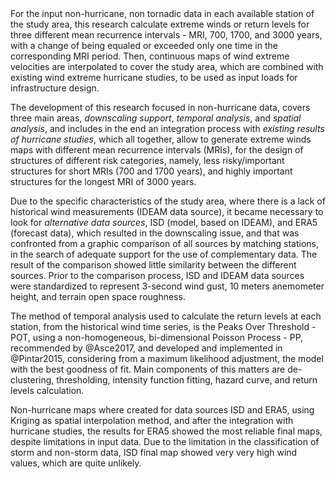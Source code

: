 For the input non-hurricane, non tornadic data in each available station of the study area, this research calculate extreme winds or return levels for three different mean recurrence intervals - MRI, 700, 1700, and 3000 years, with a change of being equaled or exceeded only one time in the corresponding MRI period. Then, continuous maps of wind extreme velocities are interpolated to cover the study area, which are combined with existing wind extreme hurricane studies, to be used as input loads for infrastructure design.\par

The development of this research focused in non-hurricane data, covers three main areas, _downscaling support_, _temporal analysis_, and _spatial analysis_, and includes in the end an integration process with _existing results of hurricane studies_, which all together, allow to generate  extreme winds maps with different mean recurrence intervals (MRIs), for the design of structures of different risk categories, namely, less risky/important structures for short MRIs (700 and 1700 years), and highly important structures for the longest MRI of 3000 years.

Due to the specific characteristics of the study area, where there is a lack of historical wind measurements (IDEAM data source), it became necessary to look for _alternative data sources_, ISD (model, based on IDEAM), and ERA5 (forecast data), which resulted in the downscaling issue, and that was confronted from a graphic comparison of all sources by matching stations, in the search of adequate support for the use of complementary data. The result of the comparison showed little similarity between the different sources. Prior to the comparison process, ISD and IDEAM data sources were standardized to represent 3-second wind gust, 10 meters anemometer height, and terrain open space roughness.

The method of temporal analysis used to calculate the return levels at each station, from the historical wind time series, is the Peaks Over Threshold - POT, using a non-homogeneous, bi-dimensional Poisson Process - PP, recommended by @Asce2017, and developed and implemented in @Pintar2015, considering from a maximum likelihood adjustment, the model with the best goodness of fit. Main components of this matters are de-clustering, thresholding, intensity function fitting, hazard curve, and return levels calculation.

Non-hurricane maps where created for data sources ISD and ERA5, using Kriging as spatial interpolation method, and after the integration with hurricane studies, the results for ERA5 showed the most reliable final maps, despite limitations in input data. Due to the limitation in the classification of storm and non-storm data, ISD final map showed very very high wind values, which are quite unlikely.




